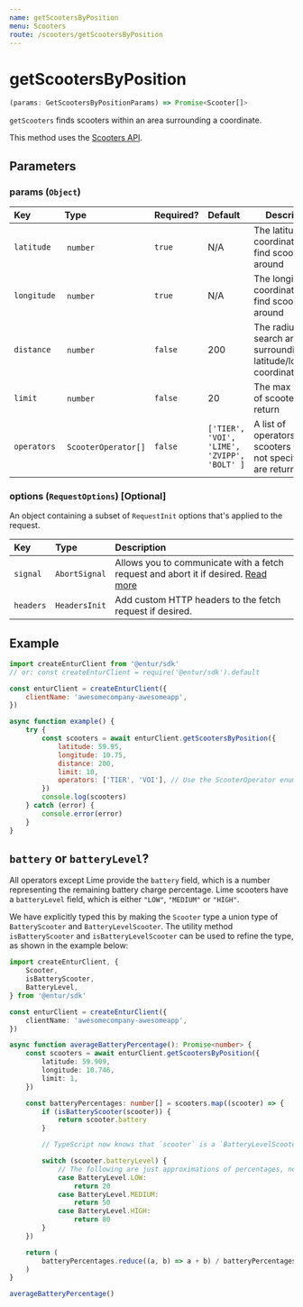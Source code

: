 ```yaml
---
name: getScootersByPosition
menu: Scooters
route: /scooters/getScootersByPosition
---
```


# getScootersByPosition

```typescript
(params: GetScootersByPositionParams) => Promise<Scooter[]>
```

`getScooters` finds scooters within an area surrounding a coordinate.

This method uses the [Scooters API](https://developer.entur.org/pages-mobility-docs-scooters).

## Parameters

### params (`Object`)

| Key         | Type                 | Required? | Default                                     | Description                                                                   |
| :---------- | :------------------- | :-------- | :------------------------------------------ | ----------------------------------------------------------------------------- |
| `latitude`  |  `number`            | `true`    | N/A                                         | The latitude coordinate to find scooters around                               |
| `longitude` |  `number`            | `true`    | N/A                                         | The longitude coordinate to find scooters around                              |
| `distance`  |  `number`            | `false`   | 200                                         | The radius of the search area, surrounding the latitude/longitude coordinates |
| `limit`     |  `number`            | `false`   | 20                                          | The max number of scooters to return                                          |
| `operators` |  `ScooterOperator[]` | `false`   | `['TIER', 'VOI', 'LIME', 'ZVIPP', 'BOLT' ]` | A list of operators to find scooters for. If not specified, all are returned. |

### options (`RequestOptions`) [Optional]

An object containing a subset of `RequestInit` options that's applied to the request.

| Key       | Type          | Description                                                                                                                                       |
| :-------- | :------------ | :------------------------------------------------------------------------------------------------------------------------------------------------ |
| `signal`  | `AbortSignal` | Allows you to communicate with a fetch request and abort it if desired. [Read more](https://developer.mozilla.org/en-US/docs/Web/API/AbortSignal) |
| `headers` | `HeadersInit` | Add custom HTTP headers to the fetch request if desired.                                                                                          |

## Example

```javascript
import createEnturClient from '@entur/sdk'
// or: const createEnturClient = require('@entur/sdk').default

const enturClient = createEnturClient({
    clientName: 'awesomecompany-awesomeapp',
})

async function example() {
    try {
        const scooters = await enturClient.getScootersByPosition({
            latitude: 59.95,
            longitude: 10.75,
            distance: 200,
            limit: 10,
            operators: ['TIER', 'VOI'], // Use the ScooterOperator enum if using TypeScript
        })
        console.log(scooters)
    } catch (error) {
        console.error(error)
    }
}
```

## `battery` or `batteryLevel`?

All operators except Lime provide the `battery` field, which is a number representing the remaining battery charge percentage.
Lime scooters have a `batteryLevel` field, which is either `"LOW"`, `"MEDIUM"` or `"HIGH"`.

We have explicitly typed this by making the `Scooter` type a union type of `BatteryScooter` and `BatteryLevelScooter`.
The utility method `isBatteryScooter` and `isBatteryLevelScooter` can be used to refine the type, as shown in the example below:

```typescript
import createEnturClient, {
    Scooter,
    isBatteryScooter,
    BatteryLevel,
} from '@entur/sdk'

const enturClient = createEnturClient({
    clientName: 'awesomecompany-awesomeapp',
})

async function averageBatteryPercentage(): Promise<number> {
    const scooters = await enturClient.getScootersByPosition({
        latitude: 59.909,
        longitude: 10.746,
        limit: 1,
    })

    const batteryPercentages: number[] = scooters.map((scooter) => {
        if (isBatteryScooter(scooter)) {
            return scooter.battery
        }

        // TypeScript now knows that `scooter` is a `BatteryLevelScooter`, and that the operator must be ScooterOperators.LIME.

        switch (scooter.batteryLevel) {
            // The following are just approximations of percentages, not a necessarily the truth
            case BatteryLevel.LOW:
                return 20
            case BatteryLevel.MEDIUM:
                return 50
            case BatteryLevel.HIGH:
                return 80
        }
    })

    return (
        batteryPercentages.reduce((a, b) => a + b) / batteryPercentages.length
    )
}

averageBatteryPercentage()
```
